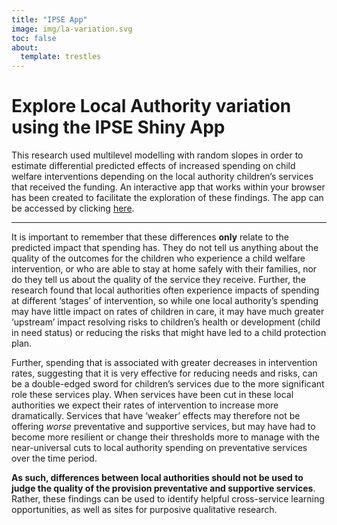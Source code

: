 ```yaml
---
title: "IPSE App"
image: img/la-variation.svg
toc: false
about:
  template: trestles
---
```



# Explore Local Authority variation using the IPSE Shiny App

This research used multilevel modelling with random slopes in order to estimate differential predicted effects of increased spending on child welfare interventions depending on the local authority children's services that received the funding. An interactive app that works within your browser has been created to facilitate the exploration of these findings. The app can be accessed by clicking [here](){target="_blank"}.

****

It is important to remember that these differences **only** relate to the predicted impact that spending has. They do not tell us anything about the quality of the outcomes for the children who experience a child welfare intervention, or who are able to stay at home safely with their families, nor do they tell us about the quality of the service they receive. Further, the research found that local authorities often experience impacts of spending at different 'stages' of intervention, so while one local authority's spending may have little impact on rates of children in care, it may have much greater 'upstream' impact resolving risks to children's health or development (child in need status) or reducing the risks that might have led to a child protection plan. 

Further, spending that is associated with greater decreases in intervention rates, suggesting that it is very effective for reducing needs and risks, can be a double-edged sword for children's services due to the more significant role these services play. When services have been cut in these local authorities we expect their rates of intervention to increase more dramatically. Services that have 'weaker' effects may therefore not be offering *worse* preventative and supportive services, but may have had to become more resilient or change their thresholds more to manage with the near-universal cuts to local authority spending on preventative services over the time period. 

**As such, differences between local authorities should not be used to judge the quality of the provision preventative and supportive services**. Rather, these findings can be used to identify helpful cross-service learning opportunities, as well as sites for purposive qualitative research. 
